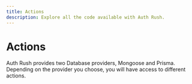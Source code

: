```yaml
---
title: Actions
description: Explore all the code available with Auth Rush.
---
```



# Actions

Auth Rush provides two Database providers, Mongoose and Prisma. Depending on the provider you choose, you will have access to different actions.


<Cards>
  <Card title="Mongoose" href="/docs/core-components/auth-actions/mongoose" />
  <Card title="Prisma" href="/docs/core-components/auth-actions/prisma" />
</Cards>
